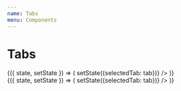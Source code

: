 ```yaml
---
name: Tabs
menu: Components
---
```


# Tabs

<div className="components-container">
  <State initial={{ tabs: ['First', 'Second', 'Third'], selectedTab: 'First' }}>
    {({ state, setState }) => (
      <Tabs
        tabs={state.tabs}
        selectedTab={state.selectedTab}
        onSelectTab={(tab) => setState({selectedTab: tab})}
      />
    )}
  </State>
</div>
<PropsTable of={Tabs} />

<Playground>
  <State initial={{ tabs: ['First', 'Second', 'Third'], selectedTab: 'First' }}>
    {({ state, setState }) => (
      <Tabs
        tabs={state.tabs}
        selectedTab={state.selectedTab}
        onSelectTab={(tab) => setState({selectedTab: tab})}
      />
    )}
  </State>
</Playground>